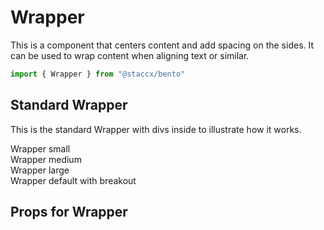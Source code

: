
<Meta title="Components|Layout/Wrapper" component={Wrapper}/>

# Wrapper
This is a component that centers content and add spacing on the sides. It can be used to wrap content when aligning text or similar. 

```javascript
import { Wrapper } from "@staccx/bento"
```

## Standard Wrapper
This is the standard Wrapper with divs inside to illustrate how it works.

<Preview>
  <Story name="Standard">
    <Wrapper breakout>
        <Wrapper size="small">
            <div style={{ backgroundColor: "#FFE74C", padding: 10 }}>Wrapper small</div>
        </Wrapper>
        <Wrapper size="medium">
            <div style={{ backgroundColor: "#FF5964", padding: 10 }}>Wrapper medium</div>
        </Wrapper>
        <Wrapper size="large">
            <div style={{ backgroundColor: "#38618C", padding: 10, color: "white" }}>Wrapper large</div>
        </Wrapper>
        <Wrapper breakout>
            <div style={{ backgroundColor: "#35A7FF", padding: 10, color: "white" }}>Wrapper default with breakout</div>
        </Wrapper>
    </Wrapper>
  </Story>
</Preview>

## Props for Wrapper
<Props of={Wrapper} />
